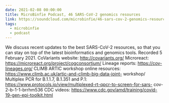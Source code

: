 ```yaml
---
date: 2021-02-08 00:00:00
title: MicroBinfie Podcast, 46 SARS-CoV-2 genomics resources
link: https://soundcloud.com/microbinfie/46-sars-cov-2-genomics-resources
tags:
  - microbinfie
  - podcast
---
```

We discuss recent updates to the best SARS-CoV-2 resources, so that
you can stay on top of the latest bioinformatics and genomics tools.
Recorded 5 February 2021.  CoVariants website:  http://covariants.org/
Microreact:  https://microreact.org/project/cogconsortium/ Lineage
reports: https://cov-lineages.org/ CLIMB ARTIC workshop online
resources: https://www.climb.ac.uk/artic-and-climb-big-data-joint-
workshop/ Multiplex PCR for B.1.1.7, B.1.351 and P.1:
https://www.protocols.io/view/multiplexed-rt-qpcr-to-screen-for-sars-
cov-2-b-1-1-brrhm536  CDC videos:
https://www.cdc.gov/amd/training/covid-19-gen-epi-toolkit.html

